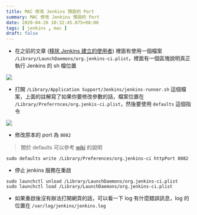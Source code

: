 ```yaml
---
title: MAC 修改 Jenkins 預設的 Port
summary: MAC 修改 Jenkins 預設的 Port
date: 2020-04-26 10:32:45.075+08:00
tags: [ jenkins , mac ]
draft: false
---
```


- 在之前的文章 ([移除 Jenkins 建立的使用者](https://blog.cashwu.com/mac-remove-jenkins-user)) 裡面有使用一個檔案 `/Library/LaunchDaemons/org.jenkins-ci.plist`，裡面有一個區塊說明真正執行 Jenkins 的 sh 檔位置

![](/static/images/404.webp)

- 打開 `/Library/Application Support/Jenkins/jenkins-runner.sh` 這個檔案，上面的註解寫了如果你要修改參數的話，檔案位置在 `/Library/Preferrnces/org.jenkis-ci.plist`，然後要使用 `defaults` 這個指令

![](/static/images/404.webp)

- 修改原本的 port 為 `8082`

> 關於 defaults 可以參考 [wiki](https://en.wikipedia.org/wiki/Defaults_%28software%29) 的說明

```shell
sudo defaults write /Library/Preferences/org.jenkins-ci httpPort 8082
```

- 停止 jenkins 服務在重啟

```shell
sudo launchctl unload /Library/LaunchDaemons/org.jenkins-ci.plist
sudo launchctl load /Library/LaunchDaemons/org.jenkins-ci.plist
```

- 如果重啟後沒有辦法打開網頁的話，可以看一下 log 有什麼錯誤訊息，log 的位置在 `/var/log/jenkins/jenkins.log`